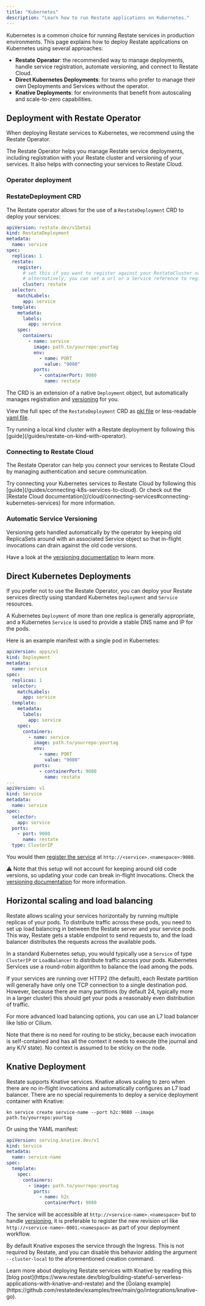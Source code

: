 ```yaml
---
title: "Kubernetes"
description: "Learn how to run Restate applications on Kubernetes."
---
```



Kubernetes is a common choice for running Restate services in production environments.
This page explains how to deploy Restate applications on Kubernetes using several approaches:

- **Restate Operator**: the recommended way to manage deployments, handle service registration, automate versioning, and connect to Restate Cloud.
- **Direct Kubernetes Deployments**: for teams who prefer to manage their own Deployments and Services without the operator.
- **Knative Deployments**: for environments that benefit from autoscaling and scale-to-zero capabilities.

## Deployment with Restate Operator
When deploying Restate services to Kubernetes, we recommend using the Restate Operator.

<Card title="Restate Operator GitHub" href="https://github.com/restatedev/restate-operator" icon="github" horizontal={true} />

The Restate Operator helps you manage Restate service deployments, including registration with your Restate cluster and versioning of your services.
It also helps with connecting your services to Restate Cloud.

### Operator deployment

<InstallRestateOperator/>

### RestateDeployment CRD
The Restate operator allows for the use of a `RestateDeployment` CRD to deploy your services:

```yaml
apiVersion: restate.dev/v1beta1
kind: RestateDeployment
metadata:
  name: service
spec:
  replicas: 1
  restate:
    register:
      # set this if you want to register against your RestateCluster named 'restate'
      # alternatively, you can set a url or a Service reference to register against
      cluster: restate
  selector:
    matchLabels:
      app: service
  template:
    metadata:
      labels:
        app: service
    spec:
      containers:
        - name: service
          image: path.to/yourrepo:yourtag
          env:
            - name: PORT
              value: "9080"
          ports:
            - containerPort: 9080
              name: restate
```

The CRD is an extension of a native `Deployment` object, but automatically manages registration and [versioning](/services/deploy/kubernetes#automatic-service-versioning) for you.

View the full spec of the `RestateDeployment` CRD as [pkl file](https://github.com/restatedev/restate-operator/blob/main/crd/RestateDeployment.pkl) or less-readable [yaml file](https://github.com/restatedev/restate-operator/blob/main/crd/restatedeployments.yaml).

<Info>
    Try running a local kind cluster with a Restate deployment by following this [guide](/guides/restate-on-kind-with-operator).
</Info>

### Connecting to Restate Cloud

The Restate Operator can help you connect your services to Restate Cloud by managing authentication and secure communication.

<Info>
    Try connecting your Kubernetes services to Restate Cloud by following this [guide](/guides/connecting-k8s-services-to-cloud).
    Or check out the [Restate Cloud documentation](/cloud/connecting-services#connecting-kubernetes-services) for more information.
</Info>

### Automatic Service Versioning
Versioning gets handled automatically by the operator by keeping old ReplicaSets around with an associated Service object so that in-flight invocations can drain against the old code versions.

Have a look at the [versioning documentation](/services/versioning#automatic-versioning-with-kubernetes-operator) to learn more.

## Direct Kubernetes Deployments

If you prefer not to use the Restate Operator, you can deploy your Restate services directly using standard Kubernetes `Deployment` and `Service` resources.

A Kubernetes `Deployment` of more than one replica is generally appropriate,
and a Kubernetes `Service` is used to provide a stable DNS name and IP for the pods.

Here is an example manifest with a single pod in Kubernetes:

```yaml
apiVersion: apps/v1
kind: Deployment
metadata:
  name: service
spec:
  replicas: 1
  selector:
    matchLabels:
      app: service
  template:
    metadata:
      labels:
        app: service
    spec:
      containers:
        - name: service
          image: path.to/yourrepo:yourtag
          env:
            - name: PORT
              value: "9080"
          ports:
            - containerPort: 9080
              name: restate
---
apiVersion: v1
kind: Service
metadata:
  name: service
spec:
  selector:
    app: service
  ports:
    - port: 9080
      name: restate
  type: ClusterIP
```

You would then [register the service](/services/versioning#registering-a-deployment) at `http://<service>.<namespace>:9080`.

⚠️ Note that this setup will not account for keeping around old code versions, so updating your code can break in-flight invocations.
Check the [versioning documentation](/services/versioning) for more information.

## Horizontal scaling and load balancing

Restate allows scaling your services horizontally by running multiple replicas of your pods.
To distribute traffic across these pods, you need to set up load balancing in between the Restate server and your service pods.
This way, Restate gets a stable endpoint to send requests to, and the load balancer distributes the requests across the available pods.

In a standard Kubernetes setup, you would typically use a `Service` of type `ClusterIP` or `LoadBalancer` to distribute traffic across your pods.
Kubernetes Services use a round-robin algorithm to balance the load among the pods.

If your services are running over HTTP2 (the default), each Restate partition will generally have only one TCP connection to a single destination pod.
However, because there are many partitions (by default 24, typically more in a larger cluster) this should get your pods a reasonably
even distribution of traffic.

For more advanced load balancing options, you can use an L7 load balancer like Istio or Cilium.

Note that there is no need for routing to be sticky, because each invocation is self-contained and has all the context it needs to execute (the journal and any K/V state).
No context is assumed to be sticky on the node.

## Knative Deployment

Restate supports Knative services. Knative allows scaling to zero when there are no in-flight invocations and automatically configures an L7 load balancer. There are no special requirements to deploy a service deployment container with Knative:

```shell
kn service create service-name --port h2c:9080 --image path.to/yourrepo:yourtag
```

Or using the YAML manifest:

```yaml
apiVersion: serving.knative.dev/v1
kind: Service
metadata:
  name: service-name
spec:
  template:
    spec:
      containers:
        - image: path.to/yourrepo:yourtag
          ports:
            - name: h2c
              containerPort: 9080
```

The service will be accessible at `http://<service-name>.<namespace>` but to handle [versioning](/services/configuration), it is preferable to register the new revision url like `http://<service-name>-0001.<namespace>` as part of your deployment workflow.

By default Knative exposes the service through the Ingress. This is not required by Restate, and you can disable this behavior adding the argument `--cluster-local` to the aforementioned creation command.

<Info>
    Learn more about deploying Restate services with Knative by reading this [blog post](https://www.restate.dev/blog/building-stateful-serverless-applications-with-knative-and-restate) and the [Golang example](https://github.com/restatedev/examples/tree/main/go/integrations/knative-go).
</Info>